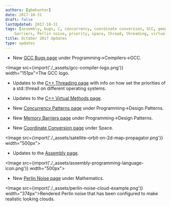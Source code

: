 ```yaml
---
authors: [gbmhunter]
date: 2017-10-31
draft: false
lastUpdated: 2017-10-31
tags: [assembly, bugs, C, concurrency, coordinate conversion, GCC, geometry, memory
    barriers, Perlin noise, priority, space, thread, threading, virtual methods]
title: October 2017 Updates
type: updates
---
```


* New [GCC Bugs page](/programming/compilers/gcc/gcc-bugs) under Programming->Compilers->GCC.  


<Image src={import('./_assets/gcc-compiler-logo.png')} width="151px">The GCC logo.</Image>

* Updates to the [C++ Threading page](/programming/languages/c-plus-plus/threading) with info on how set the priorities of a std::thread on different operating systems.

* Updates to the [C++ Virtual Methods page](/programming/languages/c-plus-plus/virtual-methods).

* New [Concurrency Patterns page](/programming/design-patterns/concurrency-patterns) under Programming->Design Patterns.

* New [Memory Barriers page](/programming/design-patterns/memory-barriers) under Programming->Design Patterns.

* New [Coordinate Conversion page](/space/coordinate-conversion) under Space.  

<Image src={import('./_assets/satellite-orbit-on-2d-map-propagator.png')} width="500px"></Image>

* Updates to the [Assembly page](/programming/languages/assembly).  


<Image src={import('./_assets/assembly-programming-language-icon.png')} width="500px"></Image>

* New [Perlin Noise page](/mathematics/perlin-noise) under Mathematics.  


<Image src={import('./_assets/perlin-noise-cloud-example.png')} width="374px">Rendered Perlin noise that has been configured to make realistic looking clouds.</Image>

